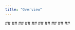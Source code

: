```yaml
---
title: "Overview"
---
```


<CardGroup>
  <Card title="📄️DiscordThis notebook shows how to create your own chat loader that works on copy-pasted messages (from dms) to a list of LangChain messages." href="/oss/integrations/chat_loaders/discord/" />
</CardGroup>

<CardGroup>
  <Card title="📄️Facebook MessengerThis notebook shows how to load data from Facebook into a format you can fine-tune on. The overall steps are:" href="/oss/integrations/chat_loaders/facebook/">
    ##
  </Card>
</CardGroup>

<CardGroup>
  <Card title="📄️GMailThis loader goes over how to load data from GMail. There are many ways you could want to load data from GMail. This loader is currently fairly opinionated in how to do so. The way it does it is it first looks for all messages that you have sent. It then looks for messages where you are responding to a previous email. It then fetches that previous email, and creates a training example of that email, followed by your email." href="/oss/integrations/chat_loaders/gmail/">
    ##
  </Card>
</CardGroup>

<CardGroup>
  <Card title="📄️iMessageThis notebook shows how to use the iMessage chat loader. This class helps convert iMessage conversations to LangChain chat messages." href="/oss/integrations/chat_loaders/imessage/">
    ##
  </Card>
</CardGroup>

<CardGroup>
  <Card title="📄️LangSmith Chat DatasetsThis notebook demonstrates an easy way to load a LangSmith chat dataset and fine-tune a model on that data." href="/oss/integrations/chat_loaders/langsmith_dataset/">
    ##
  </Card>
</CardGroup>

<CardGroup>
  <Card title="📄️LangSmith LLM RunsThis notebook demonstrates how to directly load data from LangSmith's LLM runs and fine-tune a model on that data." href="/oss/integrations/chat_loaders/langsmith_llm_runs/">
    ##
  </Card>
</CardGroup>

<CardGroup>
  <Card title="📄️SlackThis notebook shows how to use the Slack chat loader. This class helps map exported slack conversations to LangChain chat messages." href="/oss/integrations/chat_loaders/slack/">
    ##
  </Card>
</CardGroup>

<CardGroup>
  <Card title="📄️TelegramThis notebook shows how to use the Telegram chat loader. This class helps map exported Telegram conversations to LangChain chat messages." href="/oss/integrations/chat_loaders/telegram/">
    ##
  </Card>
</CardGroup>

<CardGroup>
  <Card title="📄️Twitter (via Apify)This notebook shows how to load chat messages from Twitter to fine-tune on. We do this by utilizing Apify." href="/oss/integrations/chat_loaders/twitter/">
    ##
  </Card>
</CardGroup>

<CardGroup>
  <Card title="📄️WeChatThere is not yet a straightforward way to export personal WeChat messages. However if you just need no more than few hundreds of messages for model fine-tuning or few-shot examples, this notebook shows how to create your own chat loader that works on copy-pasted WeChat messages to a list of LangChain messages." href="/oss/integrations/chat_loaders/wechat/">
    ##
  </Card>
</CardGroup>

<CardGroup>
  <Card title="📄️WhatsAppThis notebook shows how to use the WhatsApp chat loader. This class helps map exported WhatsApp conversations to LangChain chat messages." href="/oss/integrations/chat_loaders/whatsapp/">
    ##
  </Card>
</CardGroup>
